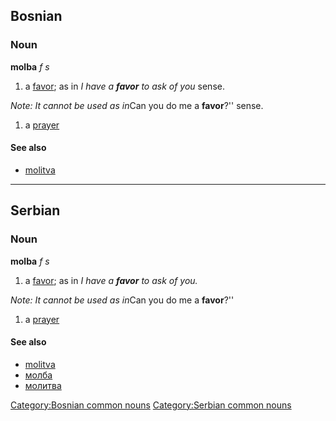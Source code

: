 ==Bosnian==
===Noun===
'''molba''' ''f s''
#a [[favor]]; as in ''I have a '''favor''' to ask of you'' sense.
''Note: It cannot be used as in ''Can you do me a '''favor'''?'' sense.
#a [[prayer]]
====See also====
*[[molitva]]
[[Category:Bosnian common nouns]]
----
==Serbian==
===Noun===
'''molba''' ''f s''
#a [[favor]]; as in ''I have a '''favor''' to ask of you.''
''Note: It cannot be used as in ''Can you do me a '''favor'''?''
#a [[prayer]]
====See also====
*[[molitva]]
*[[молба]]
*[[молитва]]
[[Category:Serbian common nouns]]